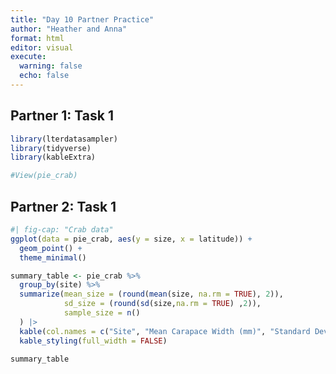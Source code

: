 ```yaml
---
title: "Day 10 Partner Practice"
author: "Heather and Anna"
format: html
editor: visual
execute: 
  warning: false
  echo: false
---
```


## Partner 1: Task 1

```r
library(lterdatasampler)
library(tidyverse)
library(kableExtra)
```

```r
#View(pie_crab)
```

## Partner 2: Task 1

```r
#| fig-cap: "Crab data"
ggplot(data = pie_crab, aes(y = size, x = latitude)) +
  geom_point() +
  theme_minimal()
```

```r
summary_table <- pie_crab %>% 
  group_by(site) %>% 
  summarize(mean_size = (round(mean(size, na.rm = TRUE), 2)),
            sd_size = (round(sd(size,na.rm = TRUE) ,2)),
            sample_size = n()
  ) |> 
  kable(col.names = c("Site", "Mean Carapace Width (mm)", "Standard Deviation of Carapace Width (mm)", "Sample Size")) |> 
  kable_styling(full_width = FALSE)

summary_table
```
